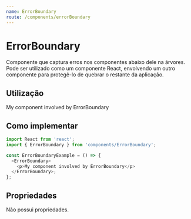 ```yaml
---
name: ErrorBoundary
route: /components/errorBoundary
---
```



# ErrorBoundary

Componente que captura erros nos componentes abaixo dele na árvores. Pode ser utilizado como um componente React, envolvendo um outro componente para protegê-lo de quebrar o restante da aplicação.

## Utilização

<Playground>
  <ErrorBoundary>
    <p>My component involved by ErrorBoundary</p>
  </ErrorBoundary>
</Playground>

## Como implementar

```js
import React from 'react';
import { ErrorBoundary } from 'components/ErrorBoundary';

const ErrorBoundaryExample = () => {
  <ErrorBoundary>
    <p>My component involved by ErrorBoundary</p>
  </ErrorBoundary>;
};
```

## Propriedades

Não possui propriedades.
